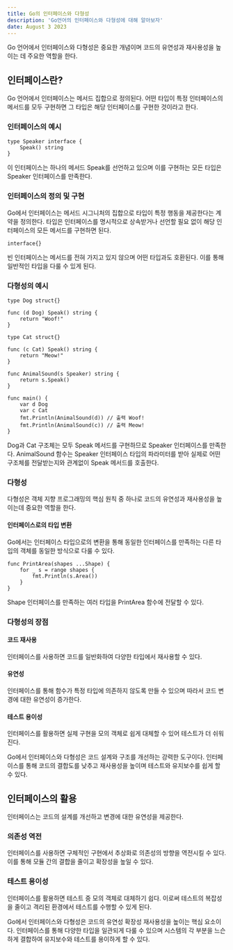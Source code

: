 ```yaml
---
title: Go의 인터페이스와 다형성
description: 'Go언어의 인터페이스와 다형성에 대해 알아보자'
date: August 3 2023
---
```


Go 언어에서 인터페이스와 다형성은 중요한 개념이며 코드의 유연성과 재사용성을 높이는 데 주요한 역할을 한다.

## 인터페이스란?
Go 언어에서 인터페이스는 메서드 집합으로 정의된다. 
어떤 타입이 특정 인터페이스의 메서드를 모두 구현하면 그 타입은 해당 인터페이스를 구현한 것이라고 한다.

### 인터페이스의 예시
```
type Speaker interface {
    Speak() string
}
```
이 인터페이스는 하나의 메서드 Speak를 선언하고 있으며 이를 구현하는 모든 타입은 Speaker 인터페이스를 만족한다.

### 인터페이스의 정의 및 구현
Go에서 인터페이스는 메서드 시그니처의 집합으로 타입이 특정 행동을 제공한다는 계약을 정의한다. 
타입은 인터페이스를 명시적으로 상속받거나 선언할 필요 없이 해당 인터페이스의 모든 메서드를 구현하면 된다.
```
interface{}
```
빈 인터페이스는 메서드를 전혀 가지고 있지 않으며 어떤 타입과도 호환된다. 
이를 통해 일반적인 타입을 다룰 수 있게 된다.


### 다형성의 예시
```
type Dog struct{}

func (d Dog) Speak() string {
    return "Woof!"
}

type Cat struct{}

func (c Cat) Speak() string {
    return "Meow!"
}

func AnimalSound(s Speaker) string {
    return s.Speak()
}

func main() {
    var d Dog
    var c Cat
    fmt.Println(AnimalSound(d)) // 출력 Woof!
    fmt.Println(AnimalSound(c)) // 출력 Meow!
}
```
Dog과 Cat 구조체는 모두 Speak 메서드를 구현하므로 Speaker 인터페이스를 만족한다.
 AnimalSound 함수는 Speaker 인터페이스 타입의 파라미터를 받아 실제로 어떤 구조체를 전달받는지와 관계없이 Speak 메서드를 호출한다.


### 다형성
다형성은 객체 지향 프로그래밍의 핵심 원칙 중 하나로 코드의 유연성과 재사용성을 높이는데 중요한 역할을 한다.

#### 인터페이스로의 타입 변환
Go에서는 인터페이스 타입으로의 변환을 통해 동일한 인터페이스를 만족하는 다른 타입의 객체를 동일한 방식으로 다룰 수 있다.
```
func PrintArea(shapes ...Shape) {
    for _ s = range shapes {
        fmt.Println(s.Area())
    }
}
```
Shape 인터페이스를 만족하는 여러 타입을 PrintArea 함수에 전달할 수 있다.

### 다형성의 장점
#### 코드 재사용 
인터페이스를 사용하면 코드를 일반화하여 다양한 타입에서 재사용할 수 있다.
#### 유연성 
인터페이스를 통해 함수가 특정 타입에 의존하지 않도록 만들 수 있으며 따라서 코드 변경에 대한 유연성이 증가한다.
#### 테스트 용이성 
인터페이스를 활용하면 실제 구현을 모의 객체로 쉽게 대체할 수 있어 테스트가 더 쉬워진다.

Go에서 인터페이스와 다형성은 코드 설계와 구조를 개선하는 강력한 도구이다. 
인터페이스를 통해 코드의 결합도를 낮추고 재사용성을 높이며 테스트와 유지보수를 쉽게 할 수 있다.


## 인터페이스의 활용
인터페이스는 코드의 설계를 개선하고 변경에 대한 유연성을 제공한다.

### 의존성 역전
인터페이스를 사용하면 구체적인 구현에서 추상화로 의존성의 방향을 역전시킬 수 있다. 이를 통해 모듈 간의 결합을 줄이고 확장성을 높일 수 있다.

### 테스트 용이성
인터페이스를 활용하면 테스트 중 모의 객체로 대체하기 쉽다. 이로써 테스트의 복잡성을 줄이고 격리된 환경에서 테스트를 수행할 수 있게 된다.

Go에서 인터페이스와 다형성은 코드의 유연성 확장성 재사용성을 높이는 핵심 요소이다.
인터페이스를 통해 다양한 타입을 일관되게 다룰 수 있으며 시스템의 각 부분을 느슨하게 결합하여 유지보수와 테스트를 용이하게 할 수 있다.